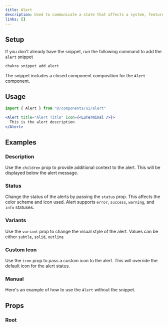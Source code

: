```yaml
---
title: Alert
description: Used to communicate a state that affects a system, feature or page.
links: []
---
```


<ExampleTabs name="alert-basic" />

## Setup

If you don't already have the snippet, run the following command to add the
`alert` snippet

```sh
chakra snippet add alert
```

The snippet includes a closed component composition for the `Alert` component.

## Usage

```jsx
import { Alert } from "@/components/ui/alert"
```

```jsx
<Alert title="Alert Title" icon={<LuTerminal />}>
  This is the alert description
</Alert>
```

## Examples

### Description

Use the `children` prop to provide additional context to the alert. This will be
displayed below the alert message.

<ExampleTabs name="alert-with-description" />

### Status

Change the status of the alerts by passing the `status` prop. This affects the
color scheme and icon used. Alert supports `error`, `success`, `warning`, and
`info` statuses.

<ExampleTabs name="alert-with-status" />

### Variants

Use the `variant` prop to change the visual style of the alert. Values can be
either `subtle`, `solid`, `outline`

<ExampleTabs name="alert-with-variants" />

### Custom Icon

Use the `icon` prop to pass a custom icon to the alert. This will override the
default icon for the alert status.

<ExampleTabs name="alert-with-custom-icon" />

### Manual

Here's an example of how to use the `Alert` without the snippet.

<ExampleTabs name="alert-manual" />

## Props

### Root

<PropTable component="Alert" part="Root" />
